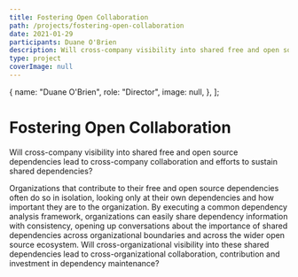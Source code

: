 ```yaml
---
title: Fostering Open Collaboration
path: /projects/fostering-open-collaboration
date: 2021-01-29
participants: Duane O'Brien
description: Will cross-company visibility into shared free and open source dependencies lead to cross-company collaboration and efforts to sustain shared dependencies?
type: project
coverImage: null
---
```


  {
    name: "Duane O'Brien",
    role: "Director",
    image: null,
  },
];

<!-- export const resources = [
  {
    title: "Proposal",
    link: "https://example.com",
    linkText: "Read More",
    author: "Duane O'Brien",
  },
]; -->

# Fostering Open Collaboration

Will cross-company visibility into shared free and open source dependencies lead to cross-company collaboration and efforts to sustain shared dependencies?

Organizations that contribute to their free and open source dependencies often do so in isolation, looking only at their own dependencies and how important they are to the organization. By executing a common dependency analysis framework, organizations can easily share dependency information with consistency, opening up conversations about the importance of shared dependencies across organizational boundaries and across the wider open source ecosystem. Will cross-organizational visibility into these shared dependencies lead to cross-organizational collaboration, contribution and investment in dependency maintenance?

